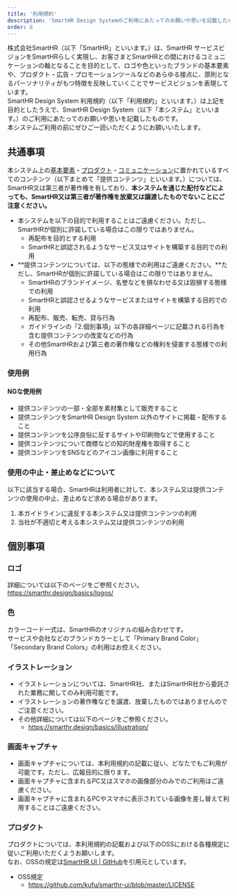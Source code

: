 ```yaml
---
title: '利用規約'
description: 'SmartHR Design Systemのご利用にあたってのお願いや思いを記載したものです。本システムご利用の前にぜひご一読いただくようにお願いいたします。'
order: 8
---
```



株式会社SmartHR（以下「SmartHR」といいます。）は、SmartHR サービスビジョンをSmartHRらしく実現し、お客さまとSmartHRとの間におけるコミュニケーションの軸となることを目的として、ロゴや色といったブランドの基本要素や、プロダクト・広告・プロモーションツールなどのあらゆる接点に、原則となるパーソナリティがもつ特徴を反映していくことでサービスビジョンを表現しています。  
SmartHR Design System 利用規約（以下「利用規約」といいます。）は上記を目的としたうえで、SmartHR Design System（以下「本システム」といいます。）のご利用にあたってのお願いや思いを記載したものです。  
本システムご利用の前にぜひご一読いただくようにお願いいたします。


## 共通事項
本システム上の[基本要素](/basics/)・[プロダクト](/products/)・[コミュニケーション](/communication/)に置かれているすべてのコンテンツ（以下まとめて「提供コンテンツ」といいます。）については、SmartHR又は第三者が著作権を有しており、**本システムを通じた配付などによっても、SmartHR又は第三者が著作権を放棄又は譲渡したものでないことにご注意ください。**

-  本システムを以下の目的で利用することはご遠慮ください。ただし、SmartHRが個別に許諾している場合はこの限りではありません。  
    - 再配布を目的とする利用
    - SmartHRと誤認されるようなサービス又はサイトを構築する目的での利用
- **提供コンテンツについては、以下の態様での利用はご遠慮ください。**ただし、SmartHRが個別に許諾している場合はこの限りではありません。  
    - SmartHRのブランドイメージ、名誉などを損なわせる又は毀損する態様での利用
    - SmartHRと誤認させるようなサービスまたはサイトを構築する目的での利用
    - 再配布、販売、転売、貸与行為
    - ガイドラインの「2.個別事項」以下の各詳細ページに記載される行為を含む提供コンテンツの改変などの行為
    - その他SmartHRおよび第三者の著作権などの権利を侵害する態様での利用行為

### 使用例
#### NGな使用例
- 提供コンテンツの一部・全部を素材集として販売すること
- 提供コンテンツをSmartHR Design System 以外のサイトに掲載・配布すること
- 提供コンテンツを公序良俗に反するサイトや印刷物などで使用すること
- 提供コンテンツについて商標などの知的財産権を取得すること
- 提供コンテンツをSNSなどのアイコン画像に利用すること

### 使用の中止・差止めなどについて

以下に該当する場合、SmartHRは利用者に対して、本システム又は提供コンテンツの使用の中止、差止めなど求める場合があります。  

1. 本ガイドラインに違反する本システム又は提供コンテンツの利用  
2. 当社が不適切と考える本システム又は提供コンテンツの利用

## 個別事項

### ロゴ
詳細については以下のページをご参照ください。  
https://smarthr.design/basics/logos/

### 色
カラーコード一式は、SmartHRのオリジナルの組み合わせです。  
サービスや会社などのブランドカラーとして「Primary Brand Color」「Secondary Brand Colors」の利用はお控えください。

### イラストレーション
- イラストレーションについては、SmartHR社、またはSmartHR社から委託された業務に関してのみ利用可能です。 
- イラストレーションの著作権などを譲渡、放棄したものではありませんのでご注意ください。 
- その他詳細については以下のページをご参照ください。
    - https://smarthr.design/basics/illustration/

### 画面キャプチャ
- 画面キャプチャについては、本利用規約の記載に従い、どなたでもご利用が可能です。ただし、広報目的に限ります。  
- 画面キャプチャに含まれるPC又はスマホの画像部分のみでのご利用はご遠慮ください。  
- 画面キャプチャに含まれるPCやスマホに表示されている画像を差し替えて利用することはご遠慮ください。  


### プロダクト
プロダクトについては、本利用規約の記載および以下のOSSにおける各種規定に従いご利用いただくようお願いします。  
なお、OSSの規定は<a href ="https://github.com/kufu/smarthr-ui/" target="_blank">SmartHR UI | GitHub</a>を引用元としています。

- OSS規定
  - <a href="https://github.com/kufu/smarthr-ui/blob/master/LICENSE" target="_blank">https://github.com/kufu/smarthr-ui/blob/master/LICENSE</a>




